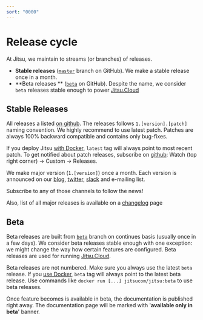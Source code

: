 ```yaml
---
sort: "0000"
---
```


# Release cycle

At Jitsu, we maintain to streams (or branches) of releases.

 * **Stable releases** ([`master`](https://github.com/jitsucom/jitsu/tree/master) branch on GitHub). We make a
   stable release once in a month.
 *  **Beta releases ** ([`beta`](https://github.com/jitsucom/jitsu/tree/beta) on GitHub). Despite the name,
   we consider `beta` releases stable enough to power [Jitsu.Cloud](https://jitsu.com)

## Stable Releases

All releases a listed [on github](https://github.com/jitsucom/jitsu/releases). The releases follows
`1.[version].[patch]` naming convention. We highly recommend to use latest patch. Patches are always
100% backward compatible and contains only bug-fixes.

If you deploy Jitsu [with Docker](/docs/deployment/deploy-with-docker), `latest` tag will always point to most
recent patch. To get notified about patch releases, subscribe on [github](https://github.com/jitsucom/jitsu):
Watch (top right corner) → Custom → Releases.

We make major version (`1.[version]`) once a month. Each version is announced on our [blog](/blog),
[twitter](https://twitter.com/jitsucom), [slack](/slack) and e-mailing list.

Subscribe to any of those channels to follow the news!

Also, list of all major releases is available on a [changelog](http://localhost:3000/docs/changelog) page

## Beta

Beta releases are built from [`beta`](https://github.com/jitsucom/jitsu/tree/beta) branch on continues basis (usually once in a few days).
We consider beta releases stable enough with one exception: we might change the way how certain features are configured.
Beta releases are used for running [Jitsu.Cloud](https://cloud.jitsu.com).

Beta releases are not numbered. Make sure you always use the latest `beta` release. If you [use Docker](/docs/deployment/deploy-with-docker),
`beta` tag will always point to the latest beta release. Use commands like `docker run [...] jitsucom/jitsu:beta` to use
beta releases.

Once feature becomes is available in beta, the documentation is published right away. The documentation page
will be marked with '**available only in beta**' banner.